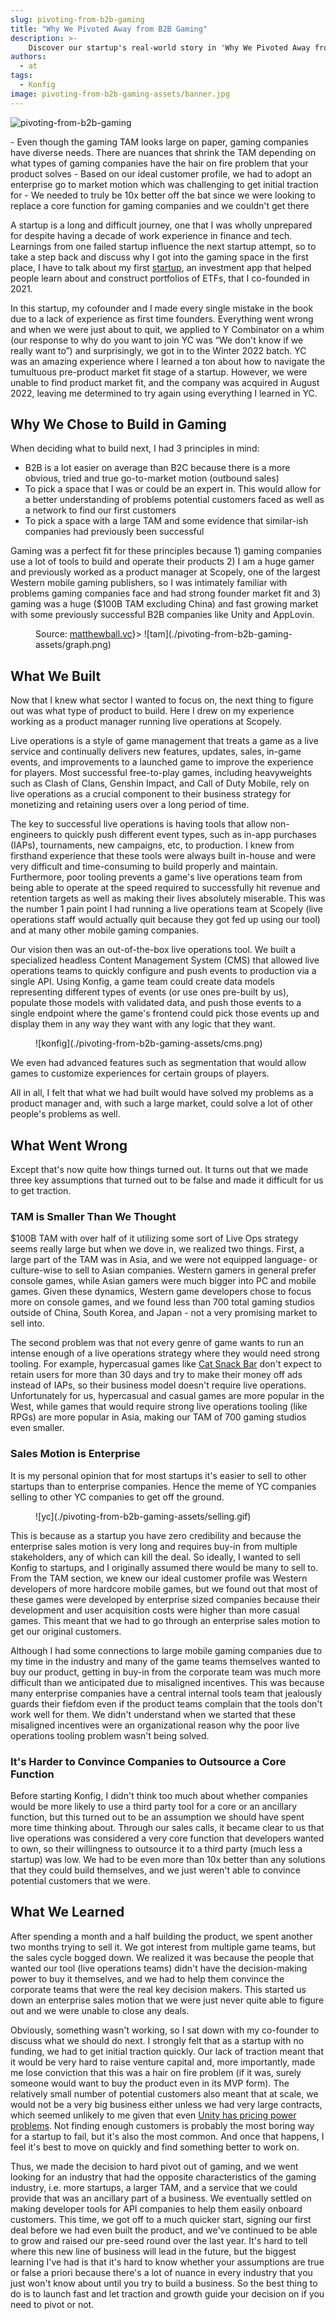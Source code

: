 ```yaml
---
slug: pivoting-from-b2b-gaming
title: "Why We Pivoted Away from B2B Gaming"
description: >-
    Discover our startup's real-world story in 'Why We Pivoted Away from B2B Gaming'. We delve into our firsthand experiences with the gaming market's complexities, the hurdles in enterprise sales, and our strategic shift to developing API tools. This article offers a transparent look at the challenges and decisions faced on our ongoing entrepreneurial journey.
authors:
  - at
tags:
  - Konfig
image: pivoting-from-b2b-gaming-assets/banner.jpg
---
```


![pivoting-from-b2b-gaming](pivoting-from-b2b-gaming-assets/banner.jpg)

<Admonition type="info" title="summary">
- Even though the gaming TAM looks large on paper, gaming companies have diverse needs. There are nuances that shrink the TAM depending on what types of gaming companies have the hair on fire problem that your product solves
- Based on our ideal customer profile, we had to adopt an enterprise go to market motion which was challenging to get initial traction for
- We needed to truly be 10x better off the bat since we were looking to replace a core function for gaming companies and we couldn't get there
</Admonition>

A startup is a long and difficult journey, one that I was wholly unprepared for
despite having a decade of work experience in finance and tech. Learnings from
one failed startup influence the next startup attempt, so to take a step back
and discuss why I got into the gaming space in the first place, I have to talk
about my first [startup](https://www.ycombinator.com/companies/tai), an investment app that helped people learn about and
construct portfolios of ETFs, that I co-founded in 2021.

In this startup, my cofounder and I made every single mistake in the book due to
a lack of experience as first time founders. Everything went wrong and when we
were just about to quit, we applied to Y Combinator on a whim (our response to
why do you want to join YC was “We don't know if we really want to”) and
surprisingly, we got in to the Winter 2022 batch. YC was an amazing experience
where I learned a ton about how to navigate the tumultuous pre-product market
fit stage of a startup.  However, we were unable to find product market fit, and
the company was acquired in August 2022, leaving me determined to try again
using everything I learned in YC.

## Why We Chose to Build in Gaming

When deciding what to build next, I had 3 principles in mind:

- B2B is a lot easier on average than B2C because there is a more obvious, tried and true go-to-market motion (outbound sales)
- To pick a space that I was or could be an expert in. This would allow for a better understanding of problems potential customers faced as well as a network to find our first customers
- To pick a space with a large TAM and some evidence that similar-ish companies had previously been successful

Gaming was a perfect fit for these principles because 1) gaming companies use a
lot of tools to build and operate their products 2) I am a huge gamer and
previously worked as a product manager at Scopely, one of the largest Western
mobile gaming publishers, so I was intimately familiar with problems gaming
companies face and had strong founder market fit and 3) gaming was a huge ($100B
TAM excluding China) and fast growing market with some previously successful B2B
companies like Unity and AppLovin.


<Figure caption={<span>Source: <a href="https://matthewball.vc">matthewball.vc</a></span>}>
![tam](./pivoting-from-b2b-gaming-assets/graph.png)
</Figure>

## What We Built

Now that I knew what sector I wanted to focus on, the next thing to figure out
was what type of product to build. Here I drew on my experience working as a
product manager running live operations at Scopely.

Live operations is a style of game management that treats a game as a live
service and continually delivers new features, updates, sales, in-game events,
and improvements to a launched game to improve the experience for players. Most
successful free-to-play games, including heavyweights such as Clash of Clans,
Genshin Impact, and Call of Duty Mobile, rely on live operations as a crucial
component to their business strategy for monetizing and retaining users over a
long period of time.

The key to successful live operations is having tools that allow non-engineers
to quickly push different event types, such as in-app purchases (IAPs),
tournaments, new campaigns, etc, to production. I knew from firsthand experience
that these tools were always built in-house and were very difficult and
time-consuming to build properly and maintain. Furthermore, poor tooling
prevents a game's live operations team from being able to operate at the speed
required to successfully hit revenue and retention targets as well as making
their lives absolutely miserable. This was the number 1 pain point I had running
a live operations team at Scopely (live operations staff would actually quit
because they got fed up using our tool) and at many other mobile gaming
companies.

Our vision then was an out-of-the-box live operations tool. We built a
specialized headless Content Management System (CMS) that allowed live
operations teams to quickly configure and push events to production via a single
API. Using Konfig, a game team could create data models representing different
types of events (or use ones pre-built by us), populate those models with
validated data, and push those events to a single endpoint where the game's
frontend could pick those events up and display them in any way they want with
any logic that they want.


<Figure caption="Konfig's Live Operations Tool">
![konfig](./pivoting-from-b2b-gaming-assets/cms.png)
</Figure>

We even had advanced features such as segmentation that would allow games to
customize experiences for certain groups of players.

All in all, I felt that what we had built would have solved my problems as a
product manager and, with such a large market, could solve a lot of other
people's problems as well.

## What Went Wrong

Except that's now quite how things turned out. It turns out that we made three
key assumptions that turned out to be false and made it difficult for us to get
traction.

### TAM is Smaller Than We Thought

$100B TAM with over half of it utilizing some sort of Live Ops strategy seems
really large but when we dove in, we realized two things. First, a large part of
the TAM was in Asia, and we were not equipped language- or culture-wise to sell
to Asian companies. Western gamers in general prefer console games, while Asian
gamers were much bigger into PC and mobile games. Given these dynamics, Western
game developers chose to focus more on console games, and we found less than 700
total gaming studios outside of China, South Korea, and Japan - not a very
promising market to sell into.

The second problem was that not every genre of game wants to run an intense
enough of a live operations strategy where they would need strong tooling. For
example, hypercasual games like [Cat Snack
Bar](https://play.google.com/store/apps/details?id=com.tree.idle.catsnackbar&hl=en_US&gl=US)
don't expect to retain users for more than 30 days and try to make their money
off ads instead of IAPs, so their business model doesn't require live
operations. Unfortunately for us, hypercasual and casual games are more popular
in the West, while games that would require strong live operations tooling (like
RPGs) are more popular in Asia, making our TAM of 700 gaming studios even
smaller.

### Sales Motion is Enterprise

It is my personal opinion that for most startups it's easier to sell to other
startups than to enterprise companies. Hence the meme of YC companies selling to
other YC companies to get off the ground.

<Figure caption="A live view of YC Companies selling to other YC Companies">
![yc](./pivoting-from-b2b-gaming-assets/selling.gif)
</Figure>

This is because as a startup you have zero credibility and because the
enterprise sales motion is very long and requires buy-in from multiple
stakeholders, any of which can kill the deal. So ideally, I wanted to sell
Konfig to startups, and I originally assumed there would be many to sell to.
From the TAM section, we knew our ideal customer profile was Western developers
of more hardcore mobile games, but we found out that most of these games were
developed by enterprise sized companies because their development and user
acquisition costs were higher than more casual games. This meant that we had to
go through an enterprise sales motion to get our original customers.

Although I had some connections to large mobile gaming companies due to my time
in the industry and many of the game teams themselves wanted to buy our product,
getting in buy-in from the corporate team was much more difficult than we
anticipated due to misaligned incentives. This was because many enterprise
companies have a central internal tools team that jealously guards their fiefdom
even if the product teams complain that the tools don't work well for them. We
didn't understand when we started that these misaligned incentives were an
organizational reason why the poor live operations tooling problem wasn't being
solved.

### It's Harder to Convince Companies to Outsource a Core Function

Before starting Konfig, I didn't think too much about whether companies would be
more likely to use a third party tool for a core or an ancillary function, but
this turned out to be an assumption we should have spent more time thinking
about. Through our sales calls, it became clear to us that live operations was
considered a very core function that developers wanted to own, so their
willingness to outsource it to a third party (much less a startup) was low. We
had to be even more than 10x better than any solutions that they could build
themselves, and we just weren't able to convince potential customers that we
were.

## What We Learned

After spending a month and a half building the product, we spent another two
months trying to sell it. We got interest from multiple game teams, but the
sales cycle bogged down. We realized it was because the people that wanted our
tool (live operations teams) didn't have the decision-making power to buy it
themselves, and we had to help them convince the corporate teams that were the
real key decision makers. This started us down an enterprise sales motion that
we were just never quite able to figure out and we were unable to close any
deals.

Obviously, something wasn't working, so I sat down with my co-founder to discuss
what we should do next. I strongly felt that as a startup with no funding, we
had to get initial traction quickly. Our lack of traction meant that it would be
very hard to raise venture capital and, more importantly, made me lose
conviction that this was a hair on fire problem (if it was, surely someone would
want to buy the product even in its MVP form). The relatively small number of
potential customers also meant that at scale, we would not be a very big
business either unless we had very large contracts, which seemed unlikely to me
given that even [Unity has pricing power problems](https://www.axios.com/2023/09/13/unity-runtime-fee-policy-marc-whitten). Not finding enough customers
is probably the most boring way for a startup to fail, but it's also the most
common. And once that happens, I feel it's best to move on quickly and find
something better to work on.

Thus, we made the decision to hard pivot out of gaming, and we went looking for
an industry that had the opposite characteristics of the gaming industry, i.e.
more startups, a larger TAM, and a service that we could provide that was an
ancillary part of a business. We eventually settled on making developer tools
for API companies to help them easily onboard customers. This time, we got off
to a much quicker start, signing our first deal before we had even built the
product, and we've continued to be able to grow and raised our pre-seed round
over the last year. It's hard to tell where this new line of business will lead
in the future, but the biggest learning I've had is that it's hard to know
whether your assumptions are true or false a priori because there's a lot of
nuance in every industry that you just won't know about until you try to build a
business. So the best thing to do is to launch fast and let traction and growth
guide your decision on if you need to pivot or not.